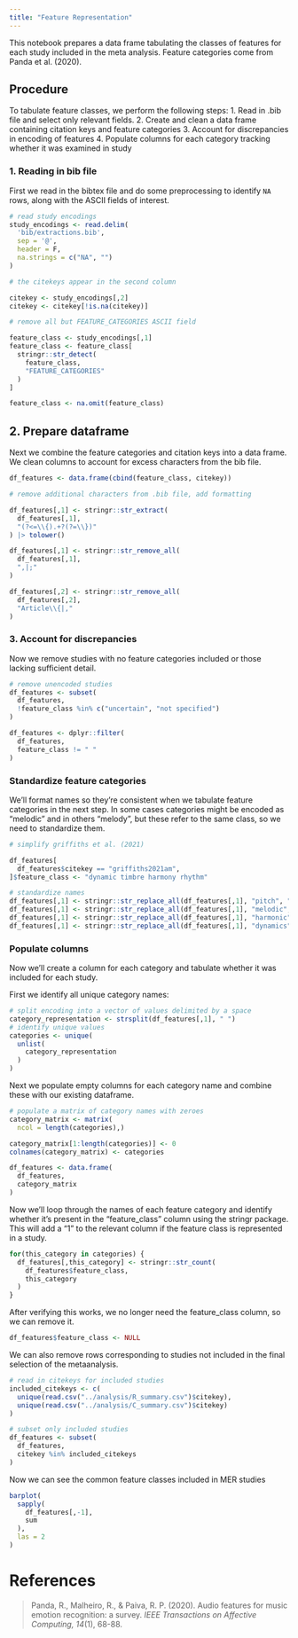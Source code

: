 ```yaml
---
title: "Feature Representation"
---
```


This notebook prepares a data frame tabulating the classes of features for each study included in the meta analysis. Feature categories come from Panda et al. (2020).

## Procedure

To tabulate feature classes, we perform the following steps: 1. Read in .bib file and select only relevant fields. 2. Create and clean a data frame containing citation keys and feature categories 3. Account for discrepancies in encoding of features 4. Populate columns for each category tracking whether it was examined in study

### 1. Reading in bib file

First we read in the bibtex file and do some preprocessing to identify `NA` rows, along with the ASCII fields of interest.

```r
# read study encodings
study_encodings <- read.delim(
  'bib/extractions.bib',
  sep = '@', 
  header = F,
  na.strings = c("NA", "")
)

# the citekeys appear in the second column

citekey <- study_encodings[,2]
citekey <- citekey[!is.na(citekey)]

# remove all but FEATURE_CATEGORIES ASCII field

feature_class <- study_encodings[,1]
feature_class <- feature_class[
  stringr::str_detect(
    feature_class,
    "FEATURE_CATEGORIES"
  )
]

feature_class <- na.omit(feature_class)

```

## 2. Prepare dataframe

Next we combine the feature categories and citation keys into a data frame. We clean columns to account for excess characters from the bib file.

```r
df_features <- data.frame(cbind(feature_class, citekey))

# remove additional characters from .bib file, add formatting

df_features[,1] <- stringr::str_extract(
  df_features[,1], 
  "(?<=\\{).+?(?=\\})"
) |> tolower()

df_features[,1] <- stringr::str_remove_all(
  df_features[,1], 
  ",|;"
) 

df_features[,2] <- stringr::str_remove_all(
  df_features[,2], 
  "Article\\{|,"
)

```

### 3. Account for discrepancies

Now we remove studies with no feature categories included or those lacking sufficient detail.

```r
# remove unencoded studies
df_features <- subset(
  df_features,
  !feature_class %in% c("uncertain", "not specified")
)

df_features <- dplyr::filter(
  df_features,
  feature_class != " "
)

```

### Standardize feature categories

We'll format names so they're consistent when we tabulate feature categories in the next step. In some cases categories might be encoded as "melodic" and in others "melody", but these refer to the same class, so we need to standardize them.

```r
# simplify griffiths et al. (2021)

df_features[
  df_features$citekey == "griffiths2021am",
]$feature_class <- "dynamic timbre harmony rhythm"

# standardize names
df_features[,1] <- stringr::str_replace_all(df_features[,1], "pitch", "melodic")
df_features[,1] <- stringr::str_replace_all(df_features[,1], "melodic", "melody")
df_features[,1] <- stringr::str_replace_all(df_features[,1], "harmonic", "harmony")
df_features[,1] <- stringr::str_replace_all(df_features[,1], "dynamics", "dynamic")
```

### Populate columns

Now we'll create a column for each category and tabulate whether it was included for each study.

First we identify all unique category names:

```r
# split encoding into a vector of values delimited by a space
category_representation <- strsplit(df_features[,1], " ")
# identify unique values
categories <- unique(
  unlist(
    category_representation
  )
)
```

Next we populate empty columns for each category name and combine these with our existing dataframe.

```r
# populate a matrix of category names with zeroes
category_matrix <- matrix(
  ncol = length(categories),)

category_matrix[1:length(categories)] <- 0
colnames(category_matrix) <- categories

df_features <- data.frame(
  df_features,
  category_matrix
)

```

Now we'll loop through the names of each feature category and identify whether it's present in the "feature_class" column using the stringr package. This will add a "1" to the relevant column if the feature class is represented in a study.

```r

for(this_category in categories) {
  df_features[,this_category] <- stringr::str_count(
    df_features$feature_class,
    this_category
  )
}

```

After verifying this works, we no longer need the feature_class column, so we can remove it.

```r
df_features$feature_class <- NULL
```

We can also remove rows corresponding to studies not included in the final selection of the metaanalysis.

```r
# read in citekeys for included studies
included_citekeys <- c(
  unique(read.csv("../analysis/R_summary.csv")$citekey),
  unique(read.csv("../analysis/C_summary.csv")$citekey)
)

# subset only included studies
df_features <- subset(
  df_features,
  citekey %in% included_citekeys
)

```

Now we can see the common feature classes included in MER studies

```r
barplot(
  sapply(
    df_features[,-1],
    sum
  ),
  las = 2
)


```

# References

> Panda, R., Malheiro, R., & Paiva, R. P. (2020). Audio features for music emotion recognition: a survey. *IEEE Transactions on Affective Computing, 14*(1), 68-88.

